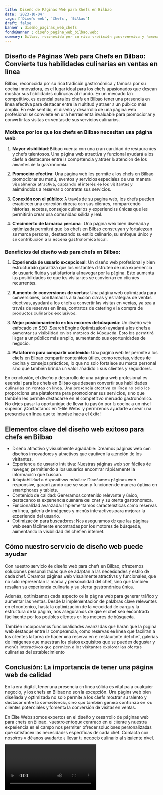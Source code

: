```yaml
---
title: Diseño de Páginas Web para Chefs en Bilbao
date: '2023-10-04'
tags: ['Diseño web', 'Chefs', 'Bilbao']
draft: false
banner : diseño_paginas_web_chefs
fondoBanner : diseño_pagina_web_bilbao.webp
summary: Bilbao, reconocida por su rica tradición gastronómica y famosa por su cocina innovadora, es el lugar ideal para los chefs apasionados que desean mostrar sus habilidades culinarias al mundo. En un mercado tan competitivo, es esencial para los chefs en Bilbao tener una presencia en línea efectiva para destacar entre la multitud y atraer a un público más amplio. En este sentido, el diseño y desarrollo de una página web profesional se convierte en una herramienta invaluable para promocionar y convertir las visitas en ventas de sus servicios culinarios.
---
```


## Diseño de Páginas Web para Chefs en Bilbao: Convierte tus habilidades culinarias en ventas en línea

Bilbao, reconocida por su rica tradición gastronómica y famosa por su cocina innovadora, es el lugar ideal para los chefs apasionados que desean mostrar sus habilidades culinarias al mundo. En un mercado tan competitivo, es esencial para los chefs en Bilbao tener una presencia en línea efectiva para destacar entre la multitud y atraer a un público más amplio. En este sentido, el diseño y desarrollo de una página web profesional se convierte en una herramienta invaluable para promocionar y convertir las visitas en ventas de sus servicios culinarios.

### Motivos por los que los chefs en Bilbao necesitan una página web:

1. **Mayor visibilidad**: Bilbao cuenta con una gran cantidad de restaurantes y chefs talentosos. Una página web atractiva y funcional ayudará a los chefs a destacarse entre la competencia y atraer la atención de los amantes de la gastronomía.

2. **Promoción efectiva**: Una página web les permite a los chefs en Bilbao promocionar su menú, eventos y servicios especiales de una manera visualmente atractiva, captando el interés de los visitantes y animándolos a reservar o contratar sus servicios.

3. **Conexión con el público**: A través de su página web, los chefs pueden establecer una conexión directa con sus clientes, compartiendo historias, recetas, consejos culinarios y experiencias únicas que les permitirán crear una comunidad sólida y leal.

4. **Crecimiento de la marca personal**: Una página web bien diseñada y optimizada permitirá que los chefs en Bilbao construyan y fortalezcan su marca personal, destacando su estilo culinario, su enfoque único y su contribución a la escena gastronómica local.

### Beneficios del diseño web para chefs en Bilbao:

1. **Experiencia de usuario excepcional**: Un diseño web profesional y bien estructurado garantiza que los visitantes disfruten de una experiencia de usuario fluida y satisfactoria al navegar por la página. Esto aumenta las posibilidades de que los visitantes se conviertan en clientes recurrentes.

2. **Aumento de conversiones de ventas**: Una página web optimizada para conversiones, con llamadas a la acción claras y estrategias de ventas efectivas, ayudará a los chefs a convertir las visitas en ventas, ya sea a través de reservas en línea, contratos de catering o la compra de productos culinarios exclusivos.

3. **Mejor posicionamiento en los motores de búsqueda**: Un diseño web enfocado en SEO (Search Engine Optimization) ayudará a los chefs a aumentar su visibilidad en los motores de búsqueda. Esto les permitirá llegar a un público más amplio, aumentando sus oportunidades de negocio.

4. **Plataforma para compartir contenido**: Una página web les permite a los chefs en Bilbao compartir contenidos útiles, como recetas, videos de cocina y consejos prácticos, lo que no solo fortalece su marca personal sino que también brinda un valor añadido a sus clientes y seguidores.

En conclusión, el diseño y desarrollo de una página web profesional es esencial para los chefs en Bilbao que desean convertir sus habilidades culinarias en ventas en línea. Una presencia efectiva en línea no solo les proporciona una plataforma para promocionar sus servicios, sino que también les permite destacarse en el competitivo mercado gastronómico. No dejes pasar la oportunidad de llevar tu pasión por la cocina a un nivel superior. ¡Contáctanos en 'Élite Webs' y permítenos ayudarte a crear una presencia en línea que te impulse hacia el éxito!

<GifSeo />

<Cta />

## Elementos clave del diseño web exitoso para chefs en Bilbao

- Diseño atractivo y visualmente agradable: Creamos páginas web con diseños innovadores y atractivos que cautiven la atención de los visitantes.
- Experiencia de usuario intuitiva: Nuestras páginas web son fáciles de navegar, permitiendo a los usuarios encontrar rápidamente la información que buscan.
- Adaptabilidad a dispositivos móviles: Diseñamos páginas web responsive, garantizando que se vean y funcionen de manera óptima en smartphones y tablets.
- Contenido de calidad: Generamos contenido relevante y único, destacando la experiencia culinaria del chef y su oferta gastronómica.
- Funcionalidad avanzada: Implementamos características como reservas en línea, galería de imágenes y menús interactivos para mejorar la experiencia del usuario.
- Optimización para buscadores: Nos aseguramos de que las páginas web sean fácilmente encontradas por los motores de búsqueda, aumentando la visibilidad del chef en internet.

## Cómo nuestro servicio de diseño web puede ayudar

Con nuestro servicio de diseño web para chefs en Bilbao, ofrecemos soluciones personalizadas que se adaptan a las necesidades y estilo de cada chef. Creamos páginas web visualmente atractivas y funcionales, que no solo representan la marca y personalidad del chef, sino que también resaltan su experiencia culinaria y su oferta gastronómica única.

Además, optimizamos cada aspecto de la página web para generar tráfico y aumentar las ventas. Desde la implementación de palabras clave relevantes en el contenido, hasta la optimización de la velocidad de carga y la estructura de la página, nos aseguramos de que el chef sea encontrado fácilmente por los posibles clientes en los motores de búsqueda.

También incorporamos funcionalidades avanzadas que harán que la página web destaque entre la competencia, como reservas en línea que facilitan a los clientes la tarea de hacer una reserva en el restaurante del chef, galerías de imágenes que muestran los platos exquisitos que se pueden degustar y menús interactivos que permiten a los visitantes explorar las ofertas culinarias del establecimiento.

## Conclusión: La importancia de tener una página web de calidad

En la era digital, tener una presencia en línea sólida es vital para cualquier negocio, y los chefs en Bilbao no son la excepción. Una página web bien diseñada y optimizada no solo permite a los chefs mostrar su talento y destacar entre la competencia, sino que también genera confianza en los clientes potenciales y fomenta la conversión de visitas en ventas.

En Élite Webs somos expertos en el diseño y desarrollo de páginas web para chefs en Bilbao. Nuestro enfoque centrado en el cliente y nuestra experiencia en el campo nos permiten ofrecer soluciones personalizadas que satisfacen las necesidades específicas de cada chef. Contacta con nosotros y déjanos ayudarte a llevar tu negocio culinario al siguiente nivel.

<Video />

<CtaBot job='Chefs' city='Bilbao'/>

<Gmaps query='Bilbao+españa+maps' />